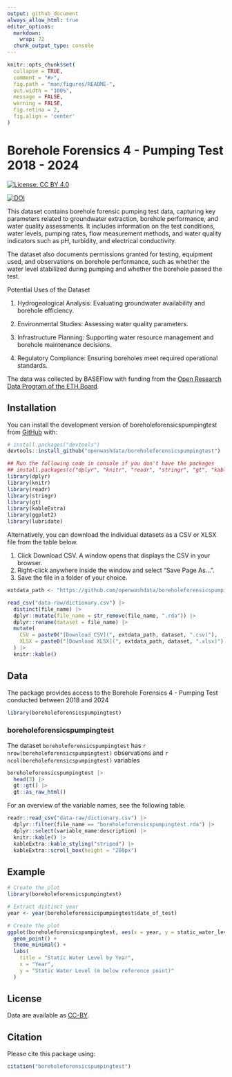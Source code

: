 ```yaml
---
output: github_document
always_allow_html: true
editor_options: 
  markdown: 
    wrap: 72
  chunk_output_type: console
---
```


<!-- README.md is generated from README.Rmd. Please edit that file -->

```r
knitr::opts_chunk$set(
  collapse = TRUE,
  comment = "#>",
  fig.path = "man/figures/README-",
  out.width = "100%",
  message = FALSE,
  warning = FALSE,
  fig.retina = 2,
  fig.align = 'center'
)
```

# Borehole Forensics 4 - Pumping Test 2018 - 2024

<!-- badges: start -->

[![License: CC BY
4.0](https://img.shields.io/badge/License-CC_BY_4.0-lightgrey.svg)](https://creativecommons.org/licenses/by/4.0/)

[![DOI](https://zenodo.org/badge/DOI/10.5281/zenodo.15800110.svg)](https://zenodo.org/doi/10.5281/zenodo.15800110)

<!-- badges: end -->

This dataset contains borehole forensic pumping test data, capturing key
parameters related to groundwater extraction, borehole performance, and
water quality assessments. It includes information on the test
conditions, water levels, pumping rates, flow measurement methods, and
water quality indicators such as pH, turbidity, and electrical
conductivity.

The dataset also documents permissions granted for testing, equipment
used, and observations on borehole performance, such as whether the
water level stabilized during pumping and whether the borehole passed
the test.

Potential Uses of the Dataset 

1. Hydrogeological Analysis: Evaluating groundwater availability and borehole efficiency. 

2. Environmental Studies: Assessing water quality parameters. 

3. Infrastructure Planning: Supporting water resource management and borehole maintenance decisions.

4. Regulatory Compliance: Ensuring boreholes meet required operational standards.


The data was collected by BASEFlow with funding from the [Open Research Data Program of the ETH Board](https://ethrat.ch/en/eth-domain/open-research-data/).

## Installation

You can install the development version of boreholeforensicspumpingtest from
[GitHub](https://github.com/) with:

``` r
# install.packages("devtools")
devtools::install_github("openwashdata/boreholeforensicspumpingtest")
```

```r
## Run the following code in console if you don't have the packages
## install.packages(c("dplyr", "knitr", "readr", "stringr", "gt", "kableExtra"))
library(dplyr)
library(knitr)
library(readr)
library(stringr)
library(gt)
library(kableExtra)
library(ggplot2)
library(lubridate)
```

Alternatively, you can download the individual datasets as a CSV or XLSX
file from the table below.

1.  Click Download CSV. A window opens that displays the CSV in
    your browser.
2.  Right-click anywhere inside the window and select "Save Page As...".
3.  Save the file in a folder of your choice.

```r

extdata_path <- "https://github.com/openwashdata/boreholeforensicspumpingtest/raw/main/inst/extdata/"

read_csv("data-raw/dictionary.csv") |> 
  distinct(file_name) |> 
  dplyr::mutate(file_name = str_remove(file_name, ".rda")) |> 
  dplyr::rename(dataset = file_name) |> 
  mutate(
    CSV = paste0("[Download CSV](", extdata_path, dataset, ".csv)"),
    XLSX = paste0("[Download XLSX](", extdata_path, dataset, ".xlsx)")
  ) |> 
  knitr::kable()

```

## Data

The package provides access to the Borehole Forensics 4 - Pumping Test conducted between 2018 and 2024

```r
library(boreholeforensicspumpingtest)
```

### boreholeforensicspumpingtest

The dataset `boreholeforensicspumpingtest` has
`r nrow(boreholeforensicspumpingtest)` observations and `r ncol(boreholeforensicspumpingtest)`
variables

```r
boreholeforensicspumpingtest |> 
  head(3) |> 
  gt::gt() |>
  gt::as_raw_html()
```

For an overview of the variable names, see the following table.

```r
readr::read_csv("data-raw/dictionary.csv") |>
  dplyr::filter(file_name == "boreholeforensicspumpingtest.rda") |>
  dplyr::select(variable_name:description) |> 
  knitr::kable() |> 
  kableExtra::kable_styling("striped") |> 
  kableExtra::scroll_box(height = "200px")
```

## Example

```r
# Create the plot
library(boreholeforensicspumpingtest)

# Extract distinct year
year <- year(boreholeforensicspumpingtest$date_of_test)

# Create the plot
ggplot(boreholeforensicspumpingtest, aes(x = year, y = static_water_level)) +
  geom_point() +
  theme_minimal() +
  labs(
    title = "Static Water Level by Year",
    x = "Year",
    y = "Static Water Level (m below reference point)"
  )


```

## License

Data are available as
[CC-BY](https://github.com/openwashdata/%7B%7B%7Bpackagename%7D%7D%7D/blob/main/LICENSE.md).

## Citation

Please cite this package using:

```r
citation("boreholeforensicspumpingtest")
```
